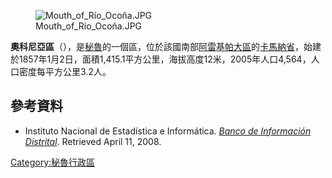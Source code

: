 [[Image:Mouth_of_Río_Ocoña.JPG|right]]

'''奧科尼亞區'''（{{lang-es|Distrito de Ocoña}}），是[[秘魯|秘魯]]的一個區，位於該國南部[[阿雷基帕大區|阿雷基帕大區]]的[[卡馬納省|卡馬納省]]，始建於1857年1月2日，面積1,415.1平方公里，海拔高度12米，2005年人口4,564，人口密度每平方公里3.2人。

==參考資料==
*{{es icon}} Instituto Nacional de Estadística e Informática. ''[https://web.archive.org/web/20080423164200/http://desa.inei.gob.pe/mapas/bid/ Banco de Información Distrital]''. Retrieved April 11, 2008.

{{Peru-geo-stub}}
[[Category:秘魯行政區|Category:秘魯行政區]]